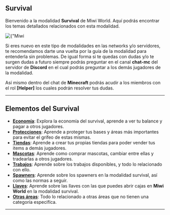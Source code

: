 
## Survival

Bienvenido a la modalidad **Survival** de Miwi World.
Aquí podrás encontrar los temas detallados relacionados con esta modalidad.

<div className={"relative w-full h-auto"}>
    <Image
        src={"/images/titles/Miwi Survival.png"}
        alt={"Miwi World Survival"}
        fill={true}
    />
</div>

Si eres nuevo en este tipo de modalidades en las networks y/o servidores, te recomendamos darte una vuelta por la guía de la modalidad para entenderla sin problemas.
De igual forma si te quedas con dudas y/o te surgen dudas a futuro siempre podrás preguntar en el canal **chat-mc** del servidor de **Discord**
en el cual podrás preguntar a los demás jugadores de la modalidad.

Así mismo dentro del chat de **Minecraft** podrás acudir a los miembros con el rol **[Helper]**
los cuales podrán resolver tus dudas.

---

## Elementos del Survival

- [**Economía**](/guide/economy): Explora la economía del survival, aprende a ver tu balance y pagar a otros jugadores.
- [**Protecciones**](/guide/protections): Aprende a proteger tus bases y áreas más importantes para evitar el grifeo de estas mismas.
- [**Tiendas**](/guide/shops): Aprende a crear tus propias tiendas para poder vender tus items a demás jugadores.
- [**Mascotas**](/guide/pets): Aprende como comprar mascotas, cambiar entre ellas y tradearlas a otros jugadores.
- [**Trabajos**](/guide/jobs): Aprende sobre los trabajos disponibles, y todo lo relacionado con ello.
- [**Spawners**](/guide/spawners): Aprende sobre los spawners en la modalidad survival, así como las normas a seguir.
- [**Llaves**](/guide/keys): Aprende sobre las llaves con las que puedes abrir cajas en **Miwi World** en la modalidad survival.
- [**Otras áreas**](/guide/survival-others): Todo lo relacionado a otras áreas que no tienen una categoría especifíca.

---